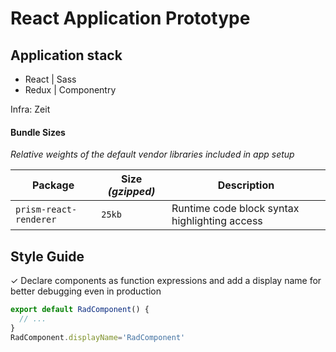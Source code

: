 
# React Application Prototype

## Application stack

- React | Sass
- Redux | Componentry

Infra: Zeit

#### Bundle Sizes

_Relative weights of the default vendor libraries included in app setup_

| Package                | Size _(gzipped)_ | Description                                   |
| ---------------------- | ---------------- | --------------------------------------------- |
| `prism-react-renderer` | `25kb`           | Runtime code block syntax highlighting access |

<Routing />
<MDX />
<Roadmap />

## Style Guide

✓ Declare components as function expressions and add a display name for better debugging
even in production

```javascript
export default RadComponent() {
  // ...
}
RadComponent.displayName='RadComponent'
```
